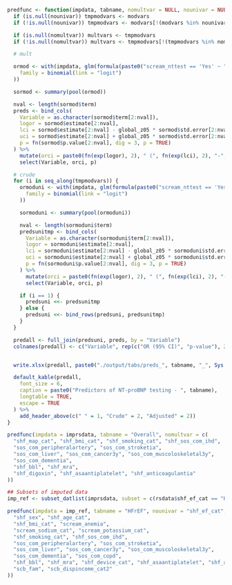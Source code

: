 ```r

predfunc <- function(impdata, tabname, nomultvar = NULL, nounivar = NULL) {
  if (is.null(nounivar)) tmpmodvars <- modvars
  if (!is.null(nounivar)) tmpmodvars <- modvars[!(modvars %in% nounivar)]

  if (is.null(nomultvar)) multvars <- tmpmodvars
  if (!is.null(nomultvar)) multvars <- tmpmodvars[!(tmpmodvars %in% nomultvar)]

  # mult

  ormod <- with(impdata, glm(formula(paste0("scream_nttest == 'Yes' ~ ", paste(multvars, collapse = " + "))),
    family = binomial(link = "logit")
  ))

  sormod <- summary(pool(ormod))

  nval <- length(sormod$term)
  preds <- bind_cols(
    Variable = as.character(sormod$term[2:nval]),
    logor = sormod$estimate[2:nval],
    lci = sormod$estimate[2:nval] - global_z05 * sormod$std.error[2:nval],
    uci = sormod$estimate[2:nval] + global_z05 * sormod$std.error[2:nval],
    p = fn(sormod$p.value[2:nval], dig = 3, p = TRUE)
  ) %>%
    mutate(orci = paste0(fn(exp(logor), 2), " (", fn(exp(lci), 2), "-", fn(exp(uci), 2), ")")) %>%
    select(Variable, orci, p)

  # crude
  for (i in seq_along(tmpmodvars)) {
    ormoduni <- with(impdata, glm(formula(paste0("scream_nttest == 'Yes' ~ ", tmpmodvars[i])),
      family = binomial(link = "logit")
    ))

    sormoduni <- summary(pool(ormoduni))

    nval <- length(sormoduni$term)
    predsunitmp <- bind_cols(
      Variable = as.character(sormoduni$term[2:nval]),
      logor = sormoduni$estimate[2:nval],
      lci = sormoduni$estimate[2:nval] - global_z05 * sormoduni$std.error[2:nval],
      uci = sormoduni$estimate[2:nval] + global_z05 * sormoduni$std.error[2:nval],
      p = fn(sormoduni$p.value[2:nval], dig = 3, p = TRUE)
    ) %>%
      mutate(orci = paste0(fn(exp(logor), 2), " (", fn(exp(lci), 2), "-", fn(exp(uci), 2), ")")) %>%
      select(Variable, orci, p)

    if (i == 1) {
      predsuni <<- predsunitmp
    } else {
      predsuni <<- bind_rows(predsuni, predsunitmp)
    }
  }

  predall <- full_join(predsuni, preds, by = "Variable")
  colnames(predall) <- c("Variable", rep(c("OR (95% CI)", "p-value"), 2))


  write.xlsx(predall, paste0("./output/tabs/preds_", tabname, "_", Sys.Date(), ".xlsx"), rowNames = FALSE, overwrite = TRUE)

  default_kable(predall,
    font_size = 6,
    caption = paste0("Predictors of NT-proBNP testing - ", tabname),
    longtable = TRUE,
    escape = TRUE
  ) %>%
    add_header_above(c(" " = 1, "Crude" = 2, "Adjusted" = 2))
}
```

```r
predfunc(impdata = imprsdata, tabname = "Overall", nomultvar = c(
  "shf_map_cat", "shf_bmi_cat", "shf_smoking_cat", "shf_sos_com_ihd",
  "sos_com_peripheralartery", "sos_com_stroketia",
  "sos_com_liver", "sos_com_cancer3y", "sos_com_muscoloskeletal3y",
  "sos_com_dementia",
  "shf_bbl", "shf_mra",
  "shf_digoxin", "shf_asaantiplatelet", "shf_anticoagulantia"
))
```

\clearpage

```r
## Subsets of imputed data
imp_ref <- subset_datlist(imprsdata, subset = c(rsdata$shf_ef_cat == "HFrEF"))

predfunc(impdata = imp_ref, tabname = "HFrEF", nounivar = "shf_ef_cat", nomultvar = c(
  "shf_sex", "shf_age_cat",
  "shf_bmi_cat", "scream_anemia",
  "scream_sodium_cat", "scream_potassium_cat",
  "shf_smoking_cat", "shf_sos_com_ihd",
  "sos_com_peripheralartery", "sos_com_stroketia",
  "sos_com_liver", "sos_com_cancer3y", "sos_com_muscoloskeletal3y",
  "sos_com_dementia", "sos_com_copd",
  "shf_bbl", "shf_mra", "shf_device_cat", "shf_asaantiplatelet", "shf_anticoagulantia",
  "scb_fam", "scb_dispincome_cat2"
))
```
